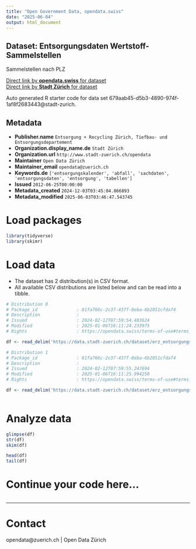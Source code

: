 ```yaml
---
title: "Open Government Data, opendata.swiss"
date: "2025-06-04"
output: html_document
---
```


## Dataset: Entsorgungsdaten Wertstoff-Sammelstellen

Sammelstellen nach PLZ

[Direct link by **opendata.swiss** for dataset](https://opendata.swiss/de/dataset/entsorgungsdaten-wertstoff-sammelstellen)<br>
[Direct link by **Stadt Zürich** for dataset](https://data.stadt-zuerich.ch/dataset/erz_entsorgungskalender_sammelstellen)

Auto generated R starter code for data set 679aab45-d5b3-4890-974f-1af8f2683443@stadt-zurich.

## Metadata

- **Publisher.name** `Entsorgung + Recycling Zürich, Tiefbau- und Entsorgungsdepartement`
- **Organization.display_name.de** `Stadt Zürich`
- **Organization.url** `http://www.stadt-zuerich.ch/opendata`
- **Maintainer** `Open Data Zürich`
- **Maintainer_email** `opendata@zuerich.ch`
- **Keywords.de** `['entsorgungskalender', 'abfall', 'sachdaten', 'entsorgungsdaten', 'entsorgung', 'tabellen']`
- **Issued** `2012-06-25T00:00:00`
- **Metadata_created** `2024-12-03T03:45:04.866893`
- **Metadata_modified** `2025-06-03T03:46:47.543745`


# Load packages

```r

library(tidyverse)
library(skimr)

```

# Load data

-   The dataset has 2 distribution(s) in CSV format.
-   All available CSV distributions are listed below and can be read into a tibble.

```r

# Distribution 0
# Package_id               : 81fa766c-2c37-437f-8eba-6b2851cfdaf4
# Description              : 
# Issued                   : 2024-02-12T07:59:54.483624
# Modified                 : 2025-01-06T16:11:24.233975
# Rights                   : https://opendata.swiss/terms-of-use#terms_open

df <- read_delim('https://data.stadt-zuerich.ch/dataset/erz_entsorgungskalender_sammelstellen/download/entsorgungskalender_sammelstellen_2024.csv')

# Distribution 1
# Package_id               : 81fa766c-2c37-437f-8eba-6b2851cfdaf4
# Description              : 
# Issued                   : 2024-02-12T07:59:55.247694
# Modified                 : 2025-01-06T16:11:25.994250
# Rights                   : https://opendata.swiss/terms-of-use#terms_open

df <- read_delim('https://data.stadt-zuerich.ch/dataset/erz_entsorgungskalender_sammelstellen/download/entsorgungskalender_sammelstellen_2025.csv')



```

# Analyze data

```r

glimpse(df)
str(df)
skim(df)

head(df)
tail(df)

```

# Continue your code here...

```r

```

------------------------------------------------------------------------

# Contact

opendata@zuerich.ch | Open Data Zürich
